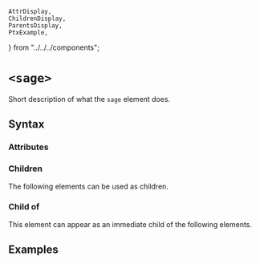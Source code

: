     AttrDisplay,
    ChildrenDisplay,
    ParentsDisplay,
    PtxExample,
} from "../../../components";

# `<sage>`

Short description of what the `sage` element does.

## Syntax

### Attributes

<AttrDisplay name="sage" />

### Children

The following elements can be used as children.

<ChildrenDisplay name="sage" />

### Child of

This element can appear as an immediate child of the following elements.

<ParentsDisplay name="sage" />

## Examples

    